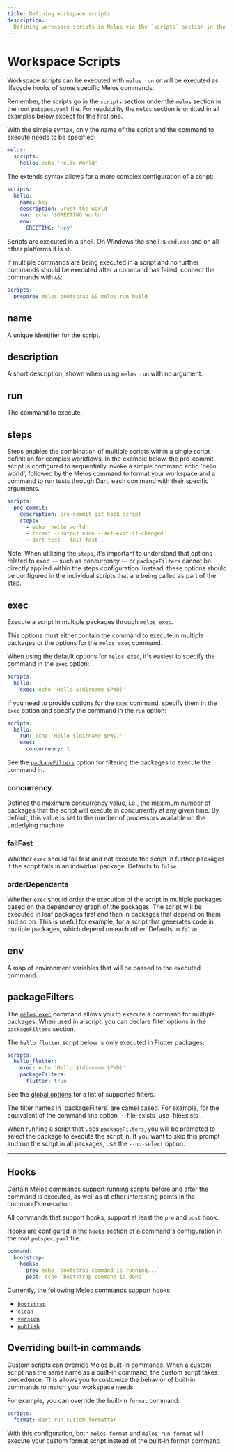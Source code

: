 ```yaml
---
title: Defining workspace scripts
description:
  Defining workspace scripts in Melos via the `scripts` section in the root `pubspec.yaml`.
---
```


# Workspace Scripts

Workspace scripts can be executed with `melos run` or will be executed as
lifecycle hooks of some specific Melos commands.

Remember, the scripts go in the `scripts` section under the `melos` section in
the root `pubspec.yaml` file. For readability the `melos` section is omitted in
all examples below except for the first one.

With the simple syntax, only the name of the script and the command to execute
needs to be specified:

```yaml
melos:
  scripts:
    hello: echo 'Hello World'
```

The extends syntax allows for a more complex configuration of a script:

```yaml
scripts:
  hello:
    name: hey
    description: Greet the world
    run: echo '$GREETING World'
    env:
      GREETING: 'Hey'
```

Scripts are executed in a shell. On Windows the shell is `cmd.exe` and on all
other platforms it is `sh`.

If multiple commands are being executed in a script and no further commands
should be executed after a command has failed, connect the commands with `&&`:

```yaml
scripts:
  prepare: melos bootstrap && melos run build
```

## name

A unique identifier for the script.

## description

A short description, shown when using `melos run` with no argument.

## run

The command to execute.

## steps

Steps enables the combination of multiple scripts within a single script
definition for complex workflows. In the example below, the pre-commit script is
configured to sequentially invoke a simple command echo 'hello world',
followed by the Melos command to format your workspace and a command to run
tests through Dart, each command with their specific arguments.

```yaml
scripts:
  pre-commit:
    description: pre-commit git hook script
    steps:
      - echo 'hello world'
      - format --output none --set-exit-if-changed
      - dart test --fail-fast .
```

Note: When utilizing the `steps`, it's important to understand that options 
related to exec — such as concurrency — or `packageFilters` cannot be directly 
applied within the steps configuration. Instead, these options should be 
configured in the individual scripts that are being called as part of the step.

## exec

Execute a script in multiple packages through `melos exec`.

This options must either contain the command to execute in multiple packages or
the options for the `melos exec` command.

When using the default options for `melos exec`, it's easiest to specify the
command in the `exec` option:

```yaml
scripts:
  hello:
    exec: echo 'Hello $(dirname $PWD)'
```

If you need to provide options for the `exec` command, specify them in the
`exec` option and specify the command in the `run` option:

```yaml
scripts:
  hello:
    run: echo 'Hello $(dirname $PWD)'
    exec:
      concurrency: 1
```

See the [`packageFilters`](/configuration/scripts#packagefilters) option for
filtering the packages to execute the command in.

### concurrency

Defines the maximum concurrency value, i.e., the maximum number of packages that
the script will execute in concurrently at any given time. By default, this value
is set to the number of processors available on the underlying machine.

### failFast

Whether `exec` should fail fast and not execute the script in further packages
if the script fails in an individual package. Defaults to `false`.

### orderDependents

Whether `exec` should order the execution of the script in multiple packages
based on the dependency graph of the packages. The script will be executed in
leaf packages first and then in packages that depend on them and so on. This is
useful for example, for a script that generates code in multiple packages, which
depend on each other. Defaults to `false`.

## env

A map of environment variables that will be passed to the executed command.

## packageFilters

The [`melos exec`](/commands/exec) command allows you to execute a command for
multiple packages. When used in a script, you can declare filter options in the
`packageFilters` section.

The `hello_flutter` script below is only executed in Flutter packages:

```yaml
scripts:
  hello_flutter:
    exec: echo 'Hello $(dirname $PWD)'
    packageFilters:
      flutter: true
```

See the [global options](/filters) for a list of supported filters.

<Warning>
  The filter names in `packageFilters` are camel cased. For example, for the
  equivalent of the command line option `--file-exists` use `fileExists`.
</Warning>

When running a script that uses `packageFilters`, you will be prompted to select
the package to execute the script in. If you want to skip this prompt and run
the script in all packages, use the `--no-select` option.

---

## Hooks

Certain Melos commands support running scripts before and after the command is
executed, as well as at other interesting points in the command's execution.

All commands that support hooks, support at least the `pre` and `post` hook.

Hooks are configured in the `hooks` section of a command's configuration in the
root `pubspec.yaml` file.

```yaml
command:
  bootstrap:
    hooks:
      pre: echo `bootstrap command is running...`
      post: echo `bootstrap command is done`
```

Currently, the following Melos commands support hooks:

- [`bootstrap`](/commands/bootstrap)
- [`clean`](/commands/clean)
- [`version`](/commands/version)
- [`publish`](/commands/publish)

## Overriding built-in commands

Custom scripts can override Melos built-in commands. When a custom script has
the same name as a built-in command, the custom script takes precedence. This
allows you to customize the behavior of built-in commands to match your
workspace needs.

For example, you can override the built-in `format` command:

```yaml
scripts:
  format: dart run custom_formatter
```

With this configuration, both `melos format` and `melos run format` will execute
your custom format script instead of the built-in format command.
